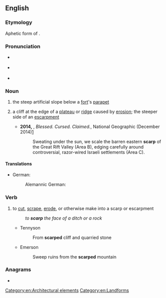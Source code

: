 ==English==

===Etymology===
Aphetic form of {{m|en|escarp}}.

===Pronunciation===
* {{a|RP}} {{IPA|/skɑːp/|lang=en}}
* {{a|GA}} {{IPA|/skɑɹp/|lang=en}}
* {{rhymes|ɑː(r)p|lang=en}}

===Noun===
{{wikipedia}}
{{en-noun}}

# the steep artificial slope below a [[fort]]'s [[parapet]]
# {{lb|en|geology}} a cliff at the edge of a [[plateau]] or [[ridge]] caused by [[erosion]]; the steeper side of an [[escarpment]]
#* '''2014,''' {{w|Paul Salopek}}, ''Blessed. Cursed. Claimed.'', National Geographic (December 2014)[http://ngm.nationalgeographic.com/2014/12/pilgrim-roads/salopek-text]
#*: Sweating under the sun, we scale the barren eastern '''scarp''' of the Great Rift Valley (Area B), edging carefully around controversial, razor-wired Israeli settlements (Area C).

====Translations====
{{trans-top|cliff caused by erosion}}
* German:
*: Alemannic German: {{t|gsw|Flueh|f}}
{{trans-mid}}
{{trans-bottom}}

===Verb===
{{en-verb}}

# {{lb|en|earth science|geography|transitive}} to [[cut]], [[scrape]], [[erode]], or otherwise make into a scarp or escarpment
#: ''to '''scarp''' the face of a ditch or a rock''
#* Tennyson
#*: From '''scarped''' cliff and quarried stone
#* Emerson
#*: Sweep ruins from the '''scarped''' mountain

===Anagrams===
* {{anagrams|en|APCRs|Carps|RSPCA|carps|craps|parcs|pracs|scrap}}

[[Category:en:Architectural elements]]
[[Category:en:Landforms]]